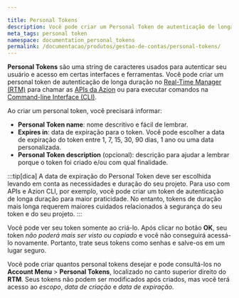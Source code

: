 ```yaml
---

title: Personal Tokens
description: Você pode criar um Personal Token de autenticação de longa duração no Real-Time Manager para chamar as APIs da Azion ou para executar comandos na command-line interface (CLI).
meta_tags: personal token
namespace: documentation_personal_tokens
permalink: /documentacao/produtos/gestao-de-contas/personal-tokens/
---
```


**Personal Tokens** são uma string de caracteres usados para autenticar seu usuário e acesso em certas interfaces e ferramentas. Você pode criar um personal token de autenticação de longa duração no [Real-Time Manager (RTM)](https://manager.azion.com/) para chamar as [APIs da Azion](https://api.azion.com/) ou para executar comandos na [Command-line Interface (CLI)](/pt-br/documentacao/produtos/cli).

Ao criar um personal token, você precisará informar:

- **Personal Token name**: nome descritivo e fácil de lembrar.
- **Expires in**: data de expiração para o token. Você pode escolher a data de expiração do token entre 1, 7, 15, 30, 90 dias, 1 ano ou uma data personalizada.
- **Personal Token description** (opcional): descrição para ajudar a lembrar porque o token foi criado e/ou com qual finalidade.

:::tip[dica]
A data de expiração do Personal Token deve ser escolhida levando em conta as necessidades e duração do seu projeto. Para uso com APIs e Azion CLI, por exemplo, você pode criar um token de autenticação de longa duração para maior praticidade. No entanto, tokens de duração mais longa requerem maiores cuidados relacionados à segurança do seu token e do seu projeto.
:::

Você pode ver seu token somente ao criá-lo. Após clicar no botão **OK**, seu token *não poderá mais ser visto ou copiado* e você não conseguirá acessá-lo novamente. Portanto, trate seus tokens como senhas e salve-os em um lugar seguro.

Você pode criar quantos personal tokens desejar e pode consultá-los no **Account Menu** > **Personal Tokens**, localizado no canto superior direito do **RTM**. Seus tokens não podem ser modificados após criados, mas você terá acesso ao *escopo*, *data de criação* e *data de expiração*.
